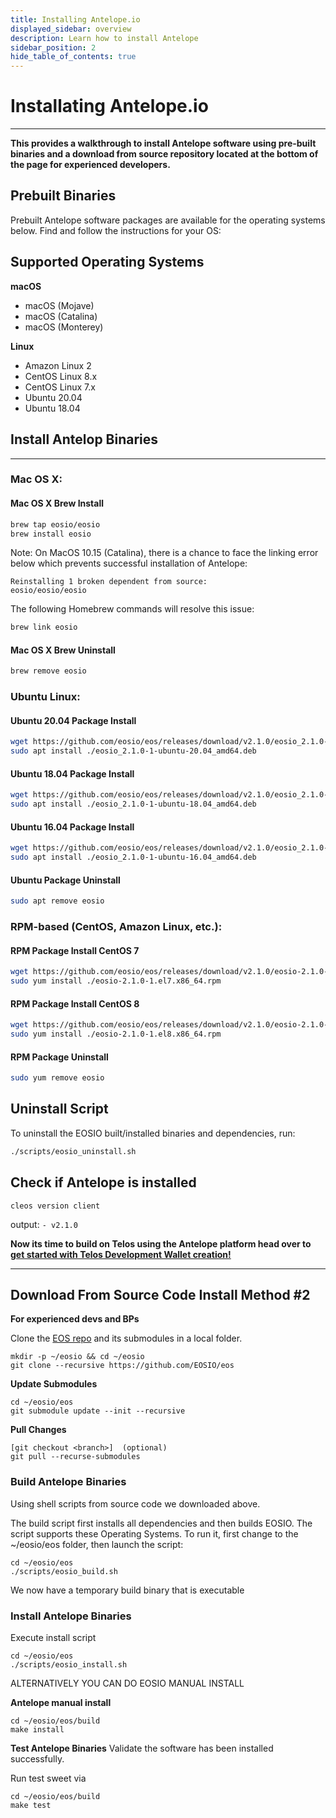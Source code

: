 ```yaml
---
title: Installing Antelope.io
displayed_sidebar: overview
description: Learn how to install Antelope
sidebar_position: 2
hide_table_of_contents: true
---
```



# Installating Antelope.io

----     -----

__This provides a walkthrough to install Antelope software using pre-built binaries and a download from source repository located at the bottom of the page for experienced developers.__

## Prebuilt Binaries

Prebuilt Antelope software packages are available for the operating systems below. Find and follow the instructions for your OS:


## Supported Operating Systems
**macOS**
- macOS (Mojave)
- macOS (Catalina)
- macOS (Monterey)

**Linux**
- Amazon Linux 2
- CentOS Linux 8.x
- CentOS Linux 7.x
- Ubuntu 20.04
- Ubuntu 18.04

## Install Antelop Binaries
----             -----
### Mac OS X:

#### Mac OS X Brew Install
```sh
brew tap eosio/eosio
brew install eosio
```
Note: On MacOS 10.15 (Catalina), there is a chance to face the linking error below which prevents successful installation of Antelope:
```
Reinstalling 1 broken dependent from source:
eosio/eosio/eosio
```
The following Homebrew commands will resolve this issue:
```sh
brew link eosio
```
#### Mac OS X Brew Uninstall
```sh
brew remove eosio
```

### Ubuntu Linux:

#### Ubuntu 20.04 Package Install
```sh
wget https://github.com/eosio/eos/releases/download/v2.1.0/eosio_2.1.0-1-ubuntu-20.04_amd64.deb
sudo apt install ./eosio_2.1.0-1-ubuntu-20.04_amd64.deb
```
#### Ubuntu 18.04 Package Install
```sh
wget https://github.com/eosio/eos/releases/download/v2.1.0/eosio_2.1.0-1-ubuntu-18.04_amd64.deb
sudo apt install ./eosio_2.1.0-1-ubuntu-18.04_amd64.deb
```
#### Ubuntu 16.04 Package Install
```sh
wget https://github.com/eosio/eos/releases/download/v2.1.0/eosio_2.1.0-1-ubuntu-16.04_amd64.deb
sudo apt install ./eosio_2.1.0-1-ubuntu-16.04_amd64.deb
```
#### Ubuntu Package Uninstall
```sh
sudo apt remove eosio
```

### RPM-based (CentOS, Amazon Linux, etc.):

#### RPM Package Install CentOS 7
```sh
wget https://github.com/eosio/eos/releases/download/v2.1.0/eosio-2.1.0-1.el7.x86_64.rpm
sudo yum install ./eosio-2.1.0-1.el7.x86_64.rpm
```
#### RPM Package Install CentOS 8
```sh
wget https://github.com/eosio/eos/releases/download/v2.1.0/eosio-2.1.0-1.el8.x86_64.rpm
sudo yum install ./eosio-2.1.0-1.el8.x86_64.rpm
```

#### RPM Package Uninstall
```sh
sudo yum remove eosio
```

## Uninstall Script
To uninstall the EOSIO built/installed binaries and dependencies, run:
```sh
./scripts/eosio_uninstall.sh
```


## Check if Antelope is installed

```
cleos version client
```

output: ```- v2.1.0```

__Now its time to build on Telos using the Antelope platform head over to [get started with Telos Development Wallet creation!](/zero/developer-environment/cleos)__

------------                                            ------------

## Download From Source Code Install Method #2

**For experienced devs and BPs**

Clone the [EOS repo](https://github.com/EOSIO/eos) and its submodules in a local folder. 

```
mkdir -p ~/eosio && cd ~/eosio
git clone --recursive https://github.com/EOSIO/eos
```


**Update Submodules** 
```
cd ~/eosio/eos
git submodule update --init --recursive
```

**Pull Changes**

```
[git checkout <branch>]  (optional)
git pull --recurse-submodules
```


### Build Antelope Binaries
Using shell scripts from source code we downloaded above.

The build script first installs all dependencies and then builds EOSIO. The script supports these Operating Systems. To run it, first change to the ~/eosio/eos folder, then launch the script:

```
cd ~/eosio/eos
./scripts/eosio_build.sh
```

We now have a temporary build binary that is executable

### Install Antelope Binaries

Execute install script

```
cd ~/eosio/eos
./scripts/eosio_install.sh
```

ALTERNATIVELY YOU CAN DO EOSIO MANUAL INSTALL 

**Antelope manual install** 

```
cd ~/eosio/eos/build
make install
```


**Test Antelope Binaries** 
Validate the software has been installed successfully.

Run test sweet via

```
cd ~/eosio/eos/build
make test
```

